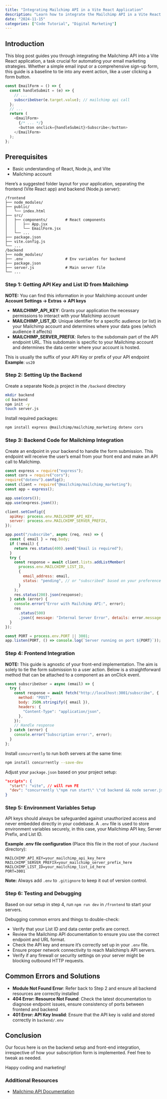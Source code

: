 ---
title: "Integrating Mailchimp API in a Vite React Application"
description: "Learn how to integrate the Mailchimp API in a Vite React application to send emails to your subscribers."
date: "2024-11-15"
categories: ["Code Tutorial", "Digital Marketing"]
---

## Introduction

This blog post guides you through integrating the Mailchimp API into a Vite React application, a task crucial for automating your email marketing strategies.
Whether a simple email input or a comprehensive sign-up form, this guide is a baseline to tie into any event action, like a user clicking a form button.

```javascript
const EmailForm = () => {
  const handleSubmit = (e) => {
    // ...
    subscribeUser(e.target.value); // mailchimp api call
  };
  // ...
  return (
    <EmailForm>
      {/* ... */}
      <button onclick={handleSubmit}>Subscribe</button>
    </EmailForm>
  );
};
```

## Prerequisites

- Basic understanding of React, Node.js, and Vite
- Mailchimp account

Here’s a suggested folder layout for your application, separating the frontend (Vite React app) and backend (Node.js server):

```
/frontend
├── node_modules/
├── public/
│   └── index.html
├── src/
│   ├── components/        # React components
│   │   ├── App.jsx
│   │   └── EmailForm.jsx
│   └── ...
├── package.json
├── vite.config.js
└── ...
/backend
├── node_modules/
├── .env                   # Env variables for backend
├── package.json
├── server.js              # Main server file
└── ...
```

### Step 1: Getting API Key and List ID from Mailchimp

**NOTE:** You can find this information in your Mailchimp account under **Account Settings -> Extras -> API keys**

- **MAILCHIMP_API_KEY**: Grants your application the necessary permissions to interact with your Mailchimp account
- **MAILCHIMP_LIST_ID**: Unique identifier for a specific audience (or list) in your Mailchimp account and determines where your data goes (which audience it affects)
- **MAILCHIMP_SERVER_PREFIX**: Refers to the subdomain part of the API endpoint URL. This subdomain is specific to your Mailchimp account and determines the data center where your account is hosted.

This is usually the suffix of your API Key or prefix of your API endpoint  
**Example**: `us20`

### Step 2: Setting Up the Backend

Create a separate Node.js project in the `/backend` directory

```bash
mkdir backend
cd backend
npm init -y
touch server.js
```

Install required packages:

```bash
npm install express @mailchimp/mailchimp_marketing dotenv cors
```

### Step 3: Backend Code for Mailchimp Integration

Create an endpoint in your backend to handle the form submission. This endpoint will receive the user’s email from your front end and make an API call to Mailchimp.

```javascript
const express = require("express");
const cors = require("cors");
require("dotenv").config();
const client = require("@mailchimp/mailchimp_marketing");
const app = express();

app.use(cors());
app.use(express.json());

client.setConfig({
  apiKey: process.env.MAILCHIMP_API_KEY,
  server: process.env.MAILCHIMP_SERVER_PREFIX,
});

app.post("/subscribe", async (req, res) => {
  const { email } = req.body;
  if (!email) {
    return res.status(400).send("Email is required");
  }
  try {
    const response = await client.lists.addListMember(
      process.env.MAILCHIMP_LIST_ID,
      {
        email_address: email,
        status: "pending", // or "subscribed" based on your preference
      }
    );
    res.status(200).json(response);
  } catch (error) {
    console.error("Error with Mailchimp API:", error);
    res
      .status(500)
      .json({ message: "Internal Server Error", details: error.message });
  }
});

const PORT = process.env.PORT || 3001;
app.listen(PORT, () => console.log(`Server running on port ${PORT}`));
```

### Step 4: Frontend Integration

**NOTE:** This guide is agnostic of your front-end implementation. The aim is solely to tie the form submission to a user action. Below is a straightforward method that can be attached to a component as an onClick event.

```javascript
const subscribeUser = async (email) => {
  try {
    const response = await fetch("http://localhost:3001/subscribe", {
      method: "POST",
      body: JSON.stringify({ email }),
      headers: {
        "Content-Type": "application/json",
      },
    });
    // Handle response
  } catch (error) {
    console.error("Subscription error:", error);
  }
};
```

Install `concurrently` to run both servers at the same time:

```bash
npm install concurrently --save-dev
```

Adjust your `package.json` based on your project setup:

```json
"scripts": {
  "start": "vite", // will run FE
  "dev": "concurrently \"npm run start\" \"cd backend && node server.js\"" // will run FE and BE
}
```

### Step 5: Environment Variables Setup

API keys should always be safeguarded against unauthorized access and never embedded directly in your codebase. A `.env` file is used to store environment variables securely, in this case, your Mailchimp API key, Server Prefix, and List ID.

**Example .env file configuration** (Place this file in the root of your `/backend` directory):

```plaintext
MAILCHIMP_API_KEY=your_mailchimp_api_key_here
MAILCHIMP_SERVER_PREFIX=your_mailchimp_server_prefix_here
MAILCHIMP_LIST_ID=your_mailchimp_list_id_here
PORT=3001
```

**Note:** Always add `.env` to `.gitignore` to keep it out of version control.

### Step 6: Testing and Debugging

Based on our setup in step 4, run `npm run dev` in `/frontend` to start your servers.

Debugging common errors and things to double-check:

- Verify that your List ID and data center prefix are correct.
- Review the Mailchimp API documentation to ensure you use the correct endpoint and URL format.
- Check the API key and ensure it’s correctly set up in your `.env` file.
- Ensure proper network connectivity to reach Mailchimp’s API servers.
- Verify if any firewall or security settings on your server might be blocking outbound HTTP requests.

## Common Errors and Solutions

- **Module Not Found Error**: Refer back to Step 2 and ensure all backend resources are correctly installed
- **404 Error: Resource Not Found**: Check the latest documentation to diagnose endpoint issues, ensure consistency of ports between frontend and backend
- **401 Error: API Key Invalid**: Ensure that the API key is valid and stored correctly in `backend/.env`

## Conclusion

Our focus here is on the backend setup and front-end integration, irrespective of how your subscription form is implemented. Feel free to tweak as needed.

Happy coding and marketing!

### Additional Resources

- [Mailchimp API Documentation](https://mailchimp.com/developer/marketing/api/list-members/add-member-to-list/)
